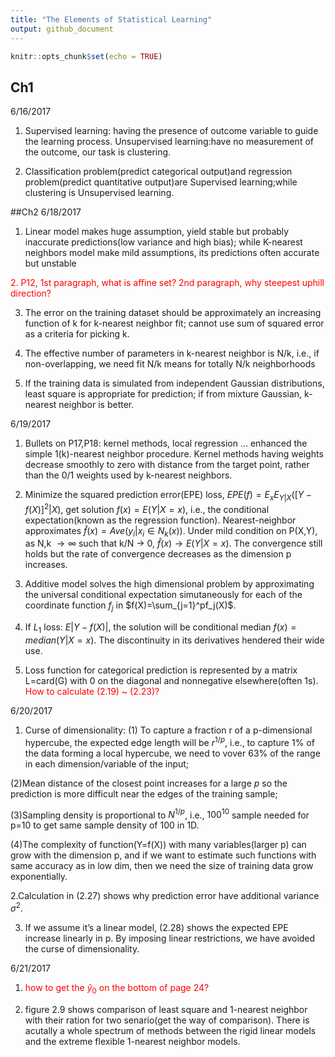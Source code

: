 ```yaml
---
title: "The Elements of Statistical Learning"
output: github_document
---
```


```r
knitr::opts_chunk$set(echo = TRUE)
```

## Ch1 
6/16/2017

1. Supervised learning: having the presence of outcome variable to guide the learning process. Unsupervised learning:have no measurement of the outcome, our task is clustering.

2. Classification problem(predict categorical output)and regression problem(predict quantitative output)are Supervised learning;while clustering is Unsupervised learning.

##Ch2
6/18/2017

1. Linear model  makes huge assumption, yield stable but probably inaccurate predictions(low variance and high bias); while K-nearest neighbors model make mild assumptions, its predictions often accurate but unstable

<span style="color:red">
2. P12,  1st paragraph, what is affine set? 	2nd paragraph, why steepest uphill direction?
</span>

3. The error on the training dataset should be approximately an increasing function of k for k-nearest neighbor fit; cannot use sum of squared error as a criteria for picking k.

4. The effective number of parameters in k-nearest neighbor is N/k, i.e., if non-overlapping, we need fit N/k means for totally N/k neighborhoods

5. If the training data is simulated from independent Gaussian distributions, least square is appropriate for prediction; if from mixture Gaussian, k-nearest neighbor is better.

6/19/2017

1. Bullets on P17,P18: kernel methods, local regression ... enhanced the simple 1(k)-nearest neighbor procedure. Kernel methods having weights decrease smoothly to zero with distance from the target point, rather than the 0/1 weights used by k-nearest neighbors.

2. Minimize the squared prediction error(EPE) loss, $EPE(f)= E_xE_{Y|X}([Y-f(X)]^2|X)$, get solution $f(x)= E(Y|X=x)$, i.e., the conditional expectation(known as the regression function). Nearest-neighbor approximates $\hat{f}(x)=Ave(y_i|x_i \in N_k(x))$. Under mild condition on P(X,Y), as N,k $\rightarrow \infty$ such that k/N $\rightarrow$ 0, $\hat{f}(x) \rightarrow E(Y|X=x)$. The convergence still holds but the rate of convergence decreases as the dimension p increases.

3. Additive model solves the high dimensional problem by approximating the universal conditional expectation simutaneously for each of the coordinate function $f_j$ in $f(X)=\sum_{j=1}^pf_j(X)$.

4. If $L_1$ loss: $E|Y-f(X)|$, the solution will be conditional median $f(x)= median(Y|X=x)$. The discontinuity in its derivatives hendered their wide use.

5. Loss function for categorical prediction is represented by a matrix L=card(G) with 0 on the diagonal and nonnegative elsewhere(often 1s).
<span style="color:red">
How to calculate (2.19) ~ (2.23)?
</span>

6/20/2017

1. Curse of dimensionality: (1) To capture a fraction r of a p-dimensional hypercube,  the expected edge length will be $r^{1/p}$, i.e., to capture 1% of the data forming a local hypercube, we need to vover 63% of the range in each dimension/variable of the input; 

(2)Mean distance of the closest point increases for a large $p$ so the prediction is more difficult near the edges of the training sample;

(3)Sampling density is proportional to $N^{1/p}$, i.e., $100^10$ sample needed for p=10 to get same sample density of 100 in 1D.

(4)The complexity of function(Y=f(X)) with many variables(larger p) can grow with the dimension p, and if we want to estimate such functions with same accuracy as in low dim, then we need the size of training data grow exponentially.

2.Calculation in (2.27) shows why prediction error have additional variance $\sigma^2$.

3. If we assume it's a linear model, (2.28) shows the expected EPE increase linearly in p. By imposing linear restrictions, we have avoided the curse of dimensionality.

6/21/2017

1. <span style="color:red">
how to get the $\hat{y}_0$ on the bottom of page 24?
</span>

2. figure 2.9 shows comparison of least square and 1-nearest neighbor with their ration for two senario(get the way of comparison). There is acutally a whole spectrum of methods between the rigid linear models and the extreme flexible 1-nearest neighbor models.

